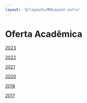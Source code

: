 ```yaml
---
layout: '@/layouts/MdLayout.astro'
---
```






Oferta Acadêmica
================








[2023](/cpt/horarios/2023)


[2022](/cpt/horarios/2022)


[2021](/cpt/horarios/2021)


[2020](/cpt/horarios/copy_of_2018)


[2018](/cpt/horarios/2018)


[2017](/cpt/horarios/2017)









